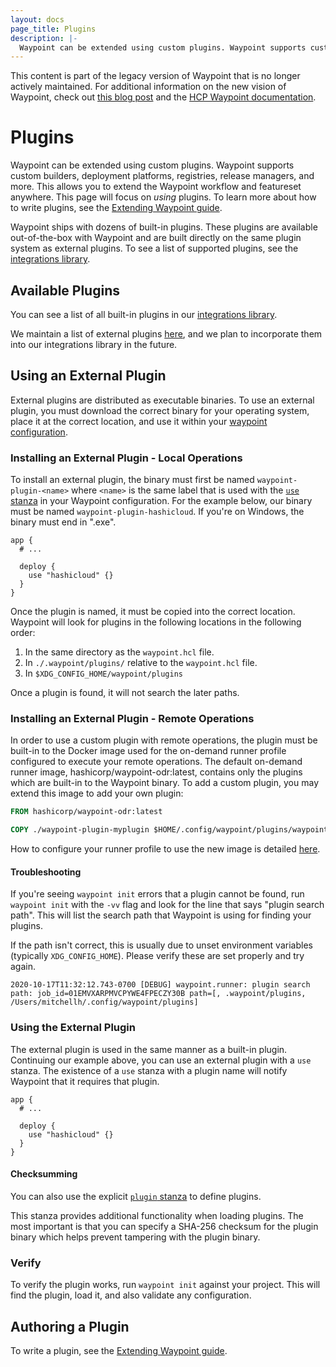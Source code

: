 ```yaml
---
layout: docs
page_title: Plugins
description: |-
  Waypoint can be extended using custom plugins. Waypoint supports custom builders, deployment platforms, registries, release managers, and more.
---
```


<Warning>

This content is part of the legacy version of Waypoint that is no longer actively maintained. For additional information on the new vision of Waypoint, check out [this blog post](https://www.hashicorp.com/blog/a-new-vision-for-hcp-waypoint) and the [HCP Waypoint documentation](/hcp/docs/waypoint).

</Warning>

# Plugins

Waypoint can be extended using custom plugins. Waypoint supports
custom builders, deployment platforms, registries, release managers,
and more. This allows you to extend the Waypoint workflow and featureset
anywhere. This page will focus on _using_ plugins. To learn more about
how to write plugins, see the [Extending Waypoint guide](/waypoint/docs/extending-waypoint).

Waypoint ships with dozens of built-in plugins. These plugins are available
out-of-the-box with Waypoint and are built directly on the same plugin system
as external plugins. To see a list of supported plugins, see the
[integrations library](/waypoint/integrations).

## Available Plugins

You can see a list of all built-in plugins in our [integrations library](/waypoint/integrations).

We maintain a list of external plugins [here](https://github.com/hashicorp/waypoint-plugin-examples#community-built-plugins), and we plan to incorporate them into our integrations library in the future.

## Using an External Plugin

External plugins are distributed as executable binaries. To use an external
plugin, you must download the correct binary for your operating system,
place it at the correct location, and use it within your
[waypoint configuration](/waypoint/docs/waypoint-hcl/use).

### Installing an External Plugin - Local Operations

To install an external plugin, the binary must first be named
`waypoint-plugin-<name>` where `<name>` is the same label that is used
with the [`use` stanza](/waypoint/docs/waypoint-hcl/use) in your Waypoint configuration.
For the example below, our binary must be named `waypoint-plugin-hashicloud`.
If you're on Windows, the binary must end in ".exe".

```hcl
app {
  # ...

  deploy {
    use "hashicloud" {}
  }
}
```

Once the plugin is named, it must be copied into the correct location. Waypoint
will look for plugins in the following locations in the following order:

1. In the same directory as the `waypoint.hcl` file.
2. In `./.waypoint/plugins/` relative to the `waypoint.hcl` file.
3. In `$XDG_CONFIG_HOME/waypoint/plugins`

Once a plugin is found, it will not search the later paths.

### Installing an External Plugin - Remote Operations

In order to use a custom plugin with remote operations, the plugin must be built-in
to the Docker image used for the on-demand runner profile configured to execute your
remote operations. The default on-demand runner image, hashicorp/waypoint-odr:latest,
contains only the plugins which are built-in to the Waypoint binary. To add a custom
plugin, you may extend this image to add your own plugin:

```Dockerfile
FROM hashicorp/waypoint-odr:latest

COPY ./waypoint-plugin-myplugin $HOME/.config/waypoint/plugins/waypoint-plugin-myplugin
```

How to configure your runner profile to use the new image is detailed [here](/waypoint/docs/runner/profiles#oci-url).

#### Troubleshooting

If you're seeing `waypoint init` errors that a plugin cannot be found,
run `waypoint init` with the `-vv` flag and look for the line that says
"plugin search path". This will list the search path that Waypoint is
using for finding your plugins.

If the path isn't correct, this is usually due to unset environment variables
(typically `XDG_CONFIG_HOME`). Please verify these are set properly and
try again.

```
2020-10-17T11:32:12.743-0700 [DEBUG] waypoint.runner: plugin search path: job_id=01EMVXARPMVCPYWE4FPECZY30B path=[, .waypoint/plugins, /Users/mitchellh/.config/waypoint/plugins]
```

### Using the External Plugin

The external plugin is used in the same manner as a built-in plugin.
Continuing our example above, you can use an external plugin with a
`use` stanza. The existence of a `use` stanza with a plugin name will
notify Waypoint that it requires that plugin.

```hcl
app {
  # ...

  deploy {
    use "hashicloud" {}
  }
}
```

#### Checksumming

You can also use the explicit [`plugin` stanza](/waypoint/docs/waypoint-hcl/plugin)
to define plugins.

This stanza provides additional functionality when loading plugins.
The most important is that you can specify a SHA-256 checksum for the
plugin binary which helps prevent tampering with the plugin binary.

### Verify

To verify the plugin works, run `waypoint init` against your project.
This will find the plugin, load it, and also validate any configuration.

## Authoring a Plugin

To write a plugin, see the [Extending Waypoint guide](/waypoint/docs/extending-waypoint).
